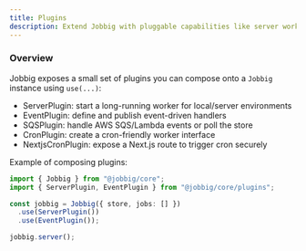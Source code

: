 ```yaml
---
title: Plugins
description: Extend Jobbig with pluggable capabilities like server workers, events, SQS handlers, and cron.
---
```


### Overview

Jobbig exposes a small set of plugins you can compose onto a `Jobbig` instance using `use(...)`:

- ServerPlugin: start a long-running worker for local/server environments
- EventPlugin: define and publish event-driven handlers
- SQSPlugin: handle AWS SQS/Lambda events or poll the store
- CronPlugin: create a cron-friendly worker interface
- NextjsCronPlugin: expose a Next.js route to trigger cron securely


Example of composing plugins:

```ts
import { Jobbig } from "@jobbig/core";
import { ServerPlugin, EventPlugin } from "@jobbig/core/plugins";

const jobbig = Jobbig({ store, jobs: [] })
  .use(ServerPlugin())
  .use(EventPlugin());

jobbig.server();
```


